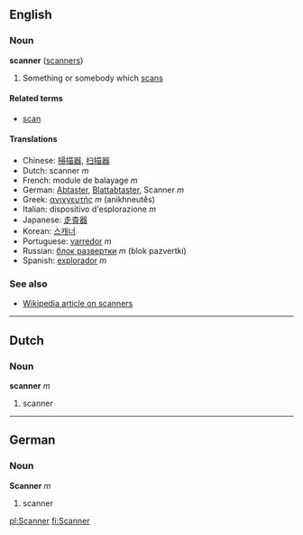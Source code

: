 ==English==
===Noun===
'''scanner''' ([[scanners]])

# Something or somebody which [[scan]]s

====Related terms====
*[[scan]]

====Translations====
*Chinese: [[掃描器]], [[扫描器]]
*Dutch: scanner ''m''
*French: module de balayage ''m''
*German: [[Abtaster]], [[Blattabtaster]], Scanner ''m''
*Greek: [[ανιχνευτής]] ''m'' (anikhneutḗs)
*Italian: dispositivo d'esplorazione ''m''
*Japanese: [[走査器]]
*Korean: [[스캐너]]
*Portuguese: [[varredor]] ''m''
*Russian: [[блок развертки]] ''m'' (blok pazvertki)
*Spanish: [[explorador]] ''m''

===See also===
*[[w:Scanner|Wikipedia article on scanners]]

----

==Dutch==
===Noun===
'''scanner''' ''m''

# scanner

----

==German==
===Noun===
'''Scanner''' ''m''

# scanner

[[pl:Scanner]]
[[fi:Scanner]]